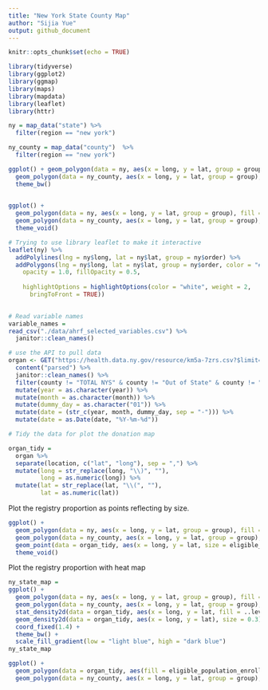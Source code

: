 ```yaml
---
title: "New York State County Map"
author: "Sijia Yue"
output: github_document
---
```


```r
knitr::opts_chunk$set(echo = TRUE)

library(tidyverse)
library(ggplot2)
library(ggmap)
library(maps)
library(mapdata)
library(leaflet)
library(httr)
```

```r
ny = map_data("state") %>% 
  filter(region == "new york")

ny_county = map_data("county")  %>% 
  filter(region == "new york")

```

```r
ggplot() + geom_polygon(data = ny, aes(x = long, y = lat, group = group), fill = "gray") + 
  geom_polygon(data = ny_county, aes(x = long, y = lat, group = group), fill = NA, color = "white") +
  theme_bw()
  

ggplot() + 
  geom_polygon(data = ny, aes(x = long, y = lat, group = group), fill = "darkgray") + 
  geom_polygon(data = ny_county, aes(x = long, y = lat, group = group), fill = NA, color = "white") +
  theme_void()
```

```r
# Trying to use library leaflet to make it interactive
leaflet(ny) %>% 
  addPolylines(lng = ny$long, lat = ny$lat, group = ny$order) %>% 
  addPolygons(lng = ny$long, lat = ny$lat, group = ny$order, color = "#444444", weight = 1, smoothFactor = 0.5,
    opacity = 1.0, fillOpacity = 0.5,
    
    highlightOptions = highlightOptions(color = "white", weight = 2,
      bringToFront = TRUE))
  
```




```r
# Read variable names
variable_names = 
read_csv("./data/ahrf_selected_variables.csv") %>% 
  janitor::clean_names() 
```

```r
# use the API to pull data
organ <- GET("https://health.data.ny.gov/resource/km5a-7zrs.csv?$limit=10000") %>% 
  content("parsed") %>%
  janitor::clean_names() %>%
  filter(county != "TOTAL NYS" & county != "Out of State" & county != "Unknown") %>%
  mutate(year = as.character(year)) %>%
  mutate(month = as.character(month)) %>%
  mutate(dummy_day = as.character("01")) %>%
  mutate(date = (str_c(year, month, dummy_day, sep = "-"))) %>%
  mutate(date = as.Date(date, "%Y-%m-%d"))
```

```r
# Tidy the data for plot the donation map

organ_tidy = 
  organ %>% 
  separate(location, c("lat", "long"), sep = ",") %>% 
  mutate(long = str_replace(long, "\\)", ""),
         long = as.numeric(long)) %>% 
  mutate(lat = str_replace(lat, "\\(", ""),
         lat = as.numeric(lat)) 
```

Plot the registry proportion as points reflecting by size.
```r
ggplot() + 
  geom_polygon(data = ny, aes(x = long, y = lat, group = group), fill = "darkgray") + 
  geom_polygon(data = ny_county, aes(x = long, y = lat, group = group), fill = NA, color = "white") +
  geom_point(data = organ_tidy, aes(x = long, y = lat, size = eligible_population_enrolled, color = eligible_population_enrolled)) +
  theme_void()
```

Plot the registry proportion with heat map
```r
ny_state_map = 
ggplot() + 
  geom_polygon(data = ny, aes(x = long, y = lat, group = group), fill = "darkgrey") + 
  geom_polygon(data = ny_county, aes(x = long, y = lat, group = group), fill = NA, color = "white") +
  stat_density2d(data = organ_tidy, aes(x = long, y = lat, fill = ..level.., alpha = 0.25), size = 0.2, bins = 10, geom = "polygon") +
  geom_density2d(data = organ_tidy, aes(x = long, y = lat), size = 0.3) +
  coord_fixed(1.4) +
  theme_bw() +
  scale_fill_gradient(low = "light blue", high = "dark blue") 
ny_state_map 
```

```r
ggplot() + 
  geom_polygon(data = organ_tidy, aes(fill = eligible_population_enrolled, x = long, y = lat) ) + 
  geom_polygon(data = ny_county, aes(x = long, y = lat, group = group), fill = NA, color = "white") 
  
```

